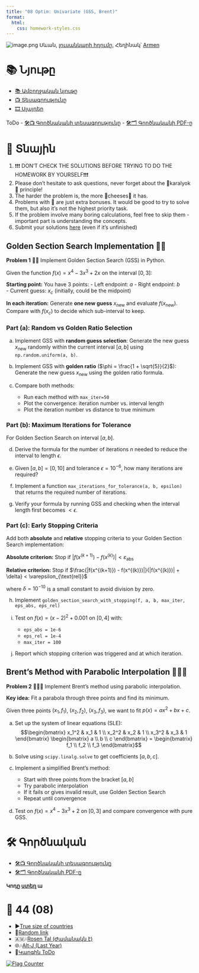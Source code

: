 ```yaml
---
title: "08 Optim: Univariate (GSS, Brent)"
format:
  html:
    css: homework-styles.css
---
```


<script src="homework-scripts.js"></script>

![image.png](../background_photos/math_08_sevan.jpg)
Սևան, [լուսանկարի հղումը](https://unsplash.com/photos/NHXPkAnqmoo), Հեղինակ՝ [Armen](https://unsplash.com/@armpalanj)


# 📚 Նյութը

- [📚 Ամբողջական նյութը](08_optim_univar.qmd)
- [📺 Տեսագրությունը](https://youtu.be/XFF03oPjAyE)
- [🎞️ Սլայդեր](Lectures/optim/01_univariate.pdf)

ToDo
- [🛠️📺 Գործնականի տեսագրությունը](https://youtu.be/ZKdCO6o3i4E)
- [🛠️🗂️ Գործնականի PDF-ը](Homeworks/hw_08_optim_univar.pdf)
  

# 🏡 Տնային

::: {.callout-note collapse="false"}
1. ❗❗❗ DON'T CHECK THE SOLUTIONS BEFORE TRYING TO DO THE HOMEWORK BY YOURSELF❗❗❗
2. Please don't hesitate to ask questions, never forget about the 🍊karalyok🍊 principle!
3. The harder the problem is, the more 🧀cheeses🧀 it has.
4. Problems with 🎁 are just extra bonuses. It would be good to try to solve them, but also it's not the highest priority task.
5. If the problem involve many boring calculations, feel free to skip them - important part is understanding the concepts.
6. Submit your solutions [here](https://forms.gle/CFEvNqFiTSsDLiFc6) (even if it's unfinished)
:::


## Golden Section Search Implementation 🧀🧀

::: {.problem}
**Problem 1** 🧀🧀 Implement Golden Section Search (GSS) in Python.

Given the function $f(x) = x^4 - 3x^3 + 2x$ on the interval $[0, 3]$:

**Starting point:** You have 3 points:
- Left endpoint: $a$
- Right endpoint: $b$  
- Current guess: $x_c$ (initially, could be the midpoint)

**In each iteration:** Generate **one new guess** $x_{\text{new}}$ and evaluate $f(x_{\text{new}})$. Compare with $f(x_c)$ to decide which sub-interval to keep. 

### Part (a): Random vs Golden Ratio Selection

a) Implement GSS with **random guess selection**: Generate the new guess $x_{\text{new}}$ randomly within the current interval $[a, b]$ using `np.random.uniform(a, b)`.

b) Implement GSS with **golden ratio** ($\phi = \frac{1 + \sqrt{5}}{2}$): Generate the new guess $x_{\text{new}}$ using the golden ratio formula. 

c) Compare both methods:
   - Run each method with `max_iter=50`
   - Plot the convergence: iteration number vs. interval length
   - Plot the iteration number vs distance to true minimum

### Part (b): Maximum Iterations for Tolerance

For Golden Section Search on interval $[a, b]$.

d) Derive the formula for the number of iterations $n$ needed to reduce the interval to length $\epsilon$.


e) Given $[a, b] = [0, 10]$ and tolerance $\epsilon = 10^{-6}$, how many iterations are required?

f) Implement a function `max_iterations_for_tolerance(a, b, epsilon)` that returns the required number of iterations.

g) Verify your formula by running GSS and checking when the interval length first becomes $< \epsilon$.

### Part (c): Early Stopping Criteria

Add both **absolute** and **relative** stopping criteria to your Golden Section Search implementation:

**Absolute criterion:** Stop if $|f(x^{(k+1)}) - f(x^{(k)})| < \varepsilon_{\text{abs}}$

**Relative criterion:** Stop if $\frac{|f(x^{(k+1)}) - f(x^{(k)})|}{|f(x^{(k)})| + \delta} < \varepsilon_{\text{rel}}$

where $\delta = 10^{-10}$ is a small constant to avoid division by zero.

h) Implement `golden_section_search_with_stopping(f, a, b, max_iter, eps_abs, eps_rel)`

i) Test on $f(x) = (x-2)^2 + 0.001$ on $[0, 4]$ with:
   - `eps_abs = 1e-6`
   - `eps_rel = 1e-4`
   - `max_iter = 100`

j) Report which stopping criterion was triggered and at which iteration.


:::

## Brent's Method with Parabolic Interpolation 🧀🧀🧀

::: {.problem}
**Problem 2** 🧀🧀🧀 Implement Brent's method using parabolic interpolation.

**Key idea:** Fit a parabola through three points and find its minimum.

Given three points $(x_1, f_1)$, $(x_2, f_2)$, $(x_3, f_3)$, we want to fit $p(x) = ax^2 + bx + c$.

a) Set up the system of linear equations (SLE):
$$\begin{bmatrix} x_1^2 & x_1 & 1 \\ x_2^2 & x_2 & 1 \\ x_3^2 & x_3 & 1 \end{bmatrix} \begin{bmatrix} a \\ b \\ c \end{bmatrix} = \begin{bmatrix} f_1 \\ f_2 \\ f_3 \end{bmatrix}$$

b) Solve using `scipy.linalg.solve` to get coefficients $[a, b, c]$.

d) Implement a simplified Brent's method:
   - Start with three points from the bracket $[a, b]$
   - Try parabolic interpolation
   - If it fails or gives invalid result, use Golden Section Search
   - Repeat until convergence

e) Test on $f(x) = x^4 - 3x^3 + 2$ on $[0, 3]$ and compare convergence with pure GSS.

:::


# 🛠️ Գործնական
- [🛠️📺 Գործնականի տեսագրությունը](https://youtu.be/ZKdCO6o3i4E)
- [🛠️🗂️ Գործնականի PDF-ը](Homeworks/hw_08_optim_univar.pdf)

**Կոդը [ստեղ](https://github.com/HaykTarkhanyan/python_math_ml_course/blob/main/math/assets/08_gss_brent.ipynb) ա**

# 🎲 44 (08)
- ▶️[True size of countries](https://thetruesize.com/)
- 🔗[Random link](https://www.facebook.com/share/r/1ADqbDFGR4/)
- 🇦🇲🎶[Rosen Tal (Ժամանակն է)](https://www.youtube.com/watch?v=ngcI8vx64f0)
- 🌐🎶[Alt-J (Last Year)](https://www.youtube.com/watch?v=-OjkHRp2ti0)
- 🤌[Կարգին ToDo]()

<a href="http://s01.flagcounter.com/more/1oO"><img src="https://s01.flagcounter.com/count2/1oO/bg_FFFFFF/txt_000000/border_CCCCCC/columns_2/maxflags_10/viewers_0/labels_0/pageviews_1/flags_0/percent_0/" alt="Flag Counter"></a>